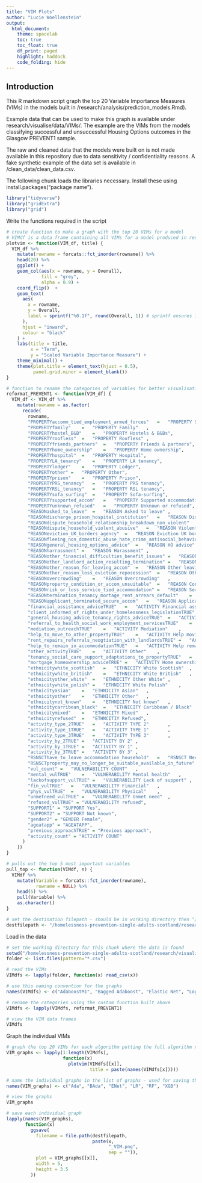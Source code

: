 ```yaml
---
title: "VIM Plots"
author: "Lucie Woellenstein"
output: 
  html_document:
    theme: spacelab
    toc: true
    toc_float: true
    df_print: paged
    highlight: haddock
    code_folding: hide
---
```


## Introduction

This R markdown script graph the top 20 Variable Importance Measures (VIMs) in the models built in /research/analysis/prediction_models.Rmd). 

Example data that can be used to make this graph is available under research/visualise/data/VIMs/. 
The example are the VIMs from the models classifying successful and unsuccessful Housing Options outcomes
in the Glasgow PREVENT1 sample. 

The raw and cleaned data that the models were built on is not made available in this repository 
due to data sensitivity / confidentiality reasons. 
A fake synthetic example of the data set is available in /clean_data/clean_data.csv.

The following chunk loads the libraries necessary. Install these using install.packages("package name").

```r
library("tidyverse")
library("gridExtra")
library("grid")
```

Write the functions required in the script

```r
# create function to make a graph with the top 20 VIMs for a model
# VIMdf is a data frame containing all VIMs for a model produced in research/analysis/prediction_models.Rmd
plotvim <- function(VIM_df, title) {
  VIM_df %>% 
    mutate(rowname = forcats::fct_inorder(rowname)) %>%
    head(20) %>%
    ggplot() +
    geom_col(aes(x = rowname, y = Overall),
             fill = "grey",
             alpha = 0.9) +
    coord_flip()  +
    geom_text(
      aes(
        x = rowname,
        y = Overall,
        label = sprintf("%0.1f", round(Overall, 1)) # sprintf ensures 1 decimal point
      ),
      hjust = "inward",
      colour = "black"
    ) +
    labs(title = title,
         x = "Term",
         y = "Scaled Variable Importance Measure") +
    theme_minimal() +
    theme(plot.title = element_text(hjust = 0.5),
          panel.grid.minor = element_blank())
}

# function to rename the categories of variables for better visualisation in graph
reformat_PREVENT1 <- function(VIM_df) {
  VIM_df <- VIM_df %>%
    mutate(rowname = as.factor(
      recode(
        rowname,
        "PROPERTYaccomm_tied_employment_armed_forces"	=	"PROPERTY Service tied accommodation",
        "PROPERTYfamily"	=	"PROPERTY Family"	,
        "PROPERTYhostel_B&B"	=	"PROPERTY Hostels & B&Bs",
        "PROPERTYroofless"	=	"PROPERTY Roofless"	,
        "PROPERTYfriends_partners"	=	"PROPERTY Friends & partners",
        "PROPERTYhome_ownership"	=	"PROPERTY Home ownership",
        "PROPERTYhospital"	=	"PROPERTY Hospital",
        "PROPERTYLA_tenancy"	=	"PROPERTY LA tenancy",
        "PROPERTYlodger"	=	"PROPERTY Lodger",
        "PROPERTYother"	=	"PROPERTY Other",
        "PROPERTYprison"	=	"PROPERTY Prison",
        "PROPERTYPRS_tenancy"	=	"PROPERTY PRS tenancy",
        "PROPERTYRSL_tenancy"	=	"PROPERTY RSL tenancy",
        "PROPERTYsofa_surfing"	=	"PROPERTY Sofa-surfing",
        "PROPERTYsupported_accom"	=	"PROPERTY Supported accommodation",
        "PROPERTYunknown_refused"	=	"PROPERTY Unknown or refused",
        "REASONasked_to_leave"	=	"REASON Asked to leave"	,
        "REASONdischarge_prison_hospital_institution"	=	"REASON Discharge"	,
        "REASONdispute_household_relationship_breakdown_non_violent"	=	"REASON Non-violent dispute"	,
        "REASONdispute_household_violent_abusive"	=	"REASON Violent abusive dispute"	,
        "REASONeviction_UK_borders_agency"	=	"REASON Eviction UK borders"	,
        "REASONfleeing_non_domestic_abuse_hate_crime_antisocial_behaviour"	=	"REASON Fleeing"	,
        "REASONgeneral_housing_options_advice"	=	"REASON HO advice"	,
        "REASONharrassment"	=	"REASON Harassment"	,
        "REASONother_financial_difficulties_benefit_issues"	=	"REASON Financial / benefits issues"	,
        "REASONother_landlord_action_resulting_termination"	=	"REASON Landlord action"	,
        "REASONother_reason_for_leaving_accom"	=	"REASON Other leaving accom"	,
        "REASONother_reason_loss_eviction_reposession"	=	"REASON Other loss accom"	,
        "REASONovercrowding"	=	"REASON Overcrowding"	,
        "REASONproperty_condition_or_accom_unsuitable"	=	"REASON Condition unsuitable"	,
        "REASONrisk_or_loss_service_tied_accommodation"	=	"REASON Service tied accom"	,
        "REASONtermination_tenancy_mortage_rent_arrears_default"	=	"REASON Rent arrears / default"	,
        "REASONapplicant_terminated_secure_accom"	=	"REASON Applicant termination"	,
        "financial_assistance_adviceTRUE"	=	"ACTIVITY Financial assistance"	,
        "client_informed_of_rights_under_homelessness_legislationTRUE"	=	"ACTIVITY Homelessness rights"	,
        "general_housing_advice_tenancy_rights_adviceTRUE"	=	"ACTIVITY HO advice"	,
        "referral_to_health_social_work_employment_servicesTRUE"	=	"ACTIVITY Referral services"	,
        "mediation_outreachTRUE"	=	"ACTIVITY Mediation"	,
        "help_to_move_to_other_propertyTRUE"	=	"ACTIVITY Help moving"	,
        "rent_repairs_referrals_neogtiation_with_landlordsTRUE"	=	"ACTIVITY Landlord negotiations"	,
        "help_to_remain_in_accommodationTRUE"	=	"ACTIVITY Help remaining"	,
        "other_activityTRUE"	=	"ACTIVITY Other"	,
        "tenancy_social_care_support_adaptations_to_propertyTRUE"	=	"ACTIVITY Social care & adaptations"	,
        "mortgage_homeownership_adviceTRUE"	=	"ACTIVITY Home ownership advice"	,
        "ethnicitywhite_scottish"	=	"ETHNICITY White Scottish"	,
        "ethnicitywhite_british"	=	"ETHNICITY White British" 	,
        "ethnicityother_white"	=	"ETHNICITY Other White"	,
        "ethnicitywhite_polish"	=	"ETHNICITY White Polish"	,
        "ethnicityasian"	=	"ETHNICITY Asian"	,
        "ethnicityother"	=	"ETHNICITY Other"	,
        "ethnicitynot_known"	=	"ETHNICITY Not known"	,
        "ethnicitycarribean_black"	=	"ETHNICITY Caribbean / Black"	,
        "ethnicitymixed"	=	"ETHNICITY Mixed"	,
        "ethnicityrefused"	=	"ETHNCITIY Refused",
        "activity_type_2TRUE"	=	"ACTIVITY TYPE 2"		,
        "activity_type_1TRUE"	=	"ACTIVITY TYPE 1"		,
        "activity_type_3TRUE"	=	"ACTIVITY TYPE 3"		,
        "activity_by_2TRUE"	=	"ACTIVITY BY 2"	,
        "activity_by_1TRUE"	=	"ACTIVITY BY 1"	,
        "activity_by_3TRUE"	=	"ACTIVITY BY 3"	,
        "RSNSCThave_to_leave_accommodation_household"	=	"RSNSCT Need to leave accom"	,
        "RSNSCTproperty_may_no_longer_be_suitable_available_in_future"	=	"RSNSCT Prop unavailable in future"	,
        "vul_count"	=	"VULNERABILITY COUNT"	,
        "mental_vulTRUE"	=	"VULNERABILITY Mental health"	,
        "lackofsupport_vulTRUE"	=	"VULNERABILITY Lack of support"	,
        "fin_vulTRUE"	=	"VULNERABILITY Financial"	,
        "phys_vulTRUE"	=	"VULNERABILITY Physical"	,
        "unmetneed_vulTRUE"	=	"VULNERABILITY Unmet need"	,
        "refused_vulTRUE" = "VULNERABILITY refused",
        "SUPPORT1" = "SUPPORT Yes",
        "SUPPORT2" = "SUPPORT Not known",
        "gender2" = "GENDER Female",
        "ageatapp" = "AGEATAPP",
        "previous_approachTRUE" = "Previous approach",
        "activity_count" = "ACTIVITY COUNT"
      )
    ))
}

# pulls out the top 5 most important variables
pull_top <- function(VIMdf, n) {
  VIMdf %>%
    mutate(Variable = forcats::fct_inorder(rowname),
           rowname = NULL) %>%
    head(5) %>% 
    pull(Variable) %>%
    as.character()
}

# set the destination filepath - should be in working directory then "/research/report/"
destfilepath <- "/homelessness-prevention-single-adults-scotland/research/report/"
```

Load in the data 

```r
# set the working directory for this chunk where the data is found 
setwd("/homelessness-prevention-single-adults-scotland/research/visualise/data/VIMs/")
folder <- list.files(pattern="*.csv")

# read the VIMs
VIMdfs <- lapply(folder, function(x) read_csv(x))

# use this naming convention for the graphs
names(VIMdfs) <- c("AdaboostM1", "Bagged Adaboost", "Elastic Net", "Logistic Regression", "Random Forest", "Extreme Gradient Boosting")

# rename the categories using the custom function built above
VIMdfs <- lapply(VIMdfs, reformat_PREVENT1)

# view the VIM data frames
VIMdfs
```

Graph the individual VIMs

```r
# graph the top 20 VIMs for each algorithm putting the full algorithm name in each chart title
VIM_graphs <- lapply(1:length(VIMdfs), 
                     function(x) 
                       plotvim(VIMdfs[[x]], 
                               title = paste(names(VIMdfs[x]))))

# name the individual graphs in the list of graphs - used for saving them out
names(VIM_graphs) <- c("Ada", "BAda", "ENet", "LR", "RF", "XGB")

# view the graphs
VIM_graphs

# save each individual graph 
lapply(names(VIM_graphs),
       function(x)
         ggsave(
           filename = file.path(destfilepath, 
                                paste(x, 
                                      "_VIM.png",
                                      sep = "")),
           plot = VIM_graphs[[x]],
           width = 5,
           height = 3.5
         ))
```

